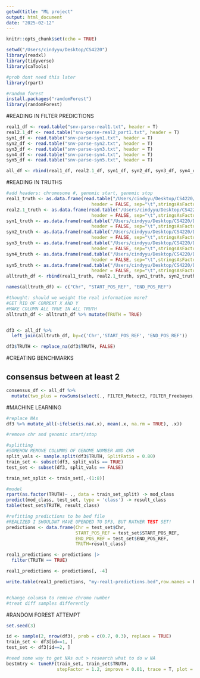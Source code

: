 ```yaml
---
getwd(title: "ML project"
output: html_document
date: "2025-02-12"
---
```


```r
knitr::opts_chunk$set(echo = TRUE)
```

```r
setwd("/Users/cindyyu/Desktop/CS4220")
library(readxl)
library(tidyverse)
library(caTools)

#prob dont need this later
library(rpart)

#random forest
install.packages("randomForest")
library(randomForest)
```

#READING IN FILTER PREDICTIONS
```r
real1_df <- read.table("snv-parse-real1.txt", header = T)
real2.1_df <- read.table("snv-parse-real2_part1.txt", header = T)
syn1_df <- read.table("snv-parse-syn1.txt", header = T)
syn2_df <- read.table("snv-parse-syn2.txt", header = T)
syn3_df <- read.table("snv-parse-syn3.txt", header = T)
syn4_df <- read.table("snv-parse-syn4.txt", header = T)
syn5_df <- read.table("snv-parse-syn5.txt", header = T)

all_df <- rbind(real1_df, real2.1_df, syn1_df, syn2_df, syn3_df, syn4_df, syn5_df)
```

#READING IN TRUTHS

```r
#add headers: chromosome #, genomic start, genomic stop
real1_truth <- as.data.frame(read.table("/Users/cindyyu/Desktop/CS4220/Data/real1/real1_truth.bed",
                                header = FALSE, sep="\t",stringsAsFactors=FALSE, quote=""))
real2.1_truth <- as.data.frame(read.table("/Users/cindyyu/Desktop/CS4220/Data/real2_part1/real2_truth_chr1to5.bed",
                                header = FALSE, sep="\t",stringsAsFactors=FALSE, quote=""))
syn1_truth <- as.data.frame(read.table("/Users/cindyyu/Desktop/CS4220/Data/syn1/syn1_truth.bed",
                                header = FALSE, sep="\t",stringsAsFactors=FALSE, quote=""))
syn2_truth <- as.data.frame(read.table("/Users/cindyyu/Desktop/CS4220/Data/syn2/syn2_truth.bed",
                                header = FALSE, sep="\t",stringsAsFactors=FALSE, quote=""))
syn3_truth <- as.data.frame(read.table("/Users/cindyyu/Desktop/CS4220/Data/syn3/syn3_truth.bed",
                                header = FALSE, sep="\t",stringsAsFactors=FALSE, quote=""))
syn4_truth <- as.data.frame(read.table("/Users/cindyyu/Desktop/CS4220/Data/syn4/syn4_truth.bed",
                                header = FALSE, sep="\t",stringsAsFactors=FALSE, quote=""))
syn5_truth <- as.data.frame(read.table("/Users/cindyyu/Desktop/CS4220/Data/syn5/syn5_truth.bed",
                                header = FALSE, sep="\t",stringsAsFactors=FALSE, quote=""))
alltruth_df <- rbind(real1_truth, real2.1_truth, syn1_truth, syn2_truth, syn3_truth, syn4_truth, syn5_truth)

names(alltruth_df) <- c("Chr", "START_POS_REF", "END_POS_REF")
```

```r
#thought: should we weight the real information more?
#GET RID OF CORREXT X AND Y
#MAKE COLUMN ALL TRUE IN ALL TRUTH
alltruth_df <- alltruth_df %>% mutate(TRUTH = TRUE)


df3 <- all_df %>% 
  left_join(alltruth_df, by=c('Chr','START_POS_REF', 'END_POS_REF'))

df3$TRUTH <- replace_na(df3$TRUTH, FALSE)


```



#CREATING BENCHMARKS 

## consensus between at least 2
```r
consensus_df <- all_df %>%
  mutate(two_plus = rowSums(select(., FILTER_Mutect2, FILTER_Freebayes, FILTER_Varscan, FILTER_Vardict)) >= 2)
```


#MACHINE LEARNING 
```r
#replace NAs
df3 %>% mutate_all(~ifelse(is.na(.x), mean(.x, na.rm = TRUE), .x)) 
```



```r
#remove chr and genomic start/stop

#splitting
#SOMEHOW REMOVE COLUMNS OF GENOME NUMBER AND CHR
split_vals <- sample.split(df3$TRUTH, SplitRatio = 0.80)
train_set <- subset(df3, split_vals == TRUE)
test_set <- subset(df3, split_vals == FALSE)

train_set_split <- train_set[,-(1:8)]

#model
rpart(as.factor(TRUTH)~ ., data = train_set_split) -> mod_class
predict(mod_class, test_set, type = 'class') -> result_class
table(test_set$TRUTH, result_class)

#refitting predictions to be bed file
#REALIZED I SHOULDNT HAVE UPENDED TO DF3, BUT RATHER TEST SET!
predictions <- data.frame(Chr = test_set$Chr,
                          START_POS_REF = test_set$START_POS_REF,
                          END_POS_REF = test_set$END_POS_REF, 
                          TRUTH=result_class)

real1_predictions <- predictions |>
  filter(TRUTH == TRUE) 

real1_predictions <- predictions[, -4]

write.table(real1_predictions, "my-real1-predictions.bed",row.names = F,col.names = F, sep="\t", quote=FALSE) 


#change columsn to remove chromo number
#treat diff samples differently

```

#RANDOM FOREST ATTEMPT
```r
set.seed(3)

id <- sample(2, nrow(df3), prob = c(0.7, 0.3), replace = TRUE)
train_set <- df3[id==1, ]
test_set <- df3[id==2, ]

#need some way to get NAs out > research what to do w NA 
bestmtry <- tuneRF(train_set, train_set$TRUTH,
                   stepFactor = 1.2, improve = 0.01, trace = T, plot = T)
```

















